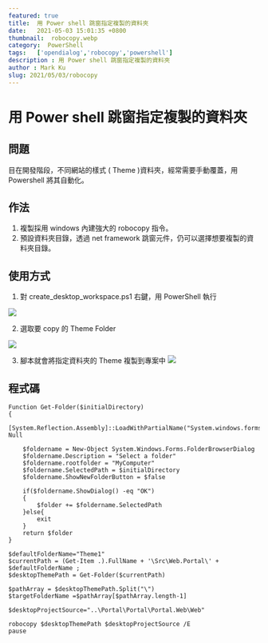 ```yaml
---
featured: true
title:  用 Power shell 跳窗指定複製的資料夾
date:   2021-05-03 15:01:35 +0800
thumbnail:  robocopy.webp
category:  PowerShell
tags:   ['opendialog','robocopy','powershell']
description : 用 Power shell 跳窗指定複製的資料夾
author : Mark Ku
slug: 2021/05/03/robocopy
---
```


# 用 Power shell 跳窗指定複製的資料夾
## 問題
目在開發階段，不同網站的樣式 ( Theme )資料夾，經常需要手動覆蓋，用Powershell 將其自動化。

## 作法
1. 複製採用 windows 內建強大的 robocopy 指令。
2. 預設資料夾目錄，透過 net framework 跳窗元件，仍可以選擇想要複製的資料夾目錄。


## 使用方式
1. 對 create_desktop_workspace.ps1 右鍵，用 PowerShell 執行

![](https://i.imgur.com/y4bvyXF.webp)

2. 選取要 copy 的 Theme Folder 

![](https://i.imgur.com/1CJbX54.webp)

3. 腳本就會將指定資料夾的 Theme 複製到專案中
![](https://i.imgur.com/dwiYrGX.webp)

## 程式碼
```
Function Get-Folder($initialDirectory)
{
    [System.Reflection.Assembly]::LoadWithPartialName("System.windows.forms")|Out-Null

    $foldername = New-Object System.Windows.Forms.FolderBrowserDialog
    $foldername.Description = "Select a folder"
    $foldername.rootfolder = "MyComputer"
    $foldername.SelectedPath = $initialDirectory
	$foldername.ShowNewFolderButton = $false
	
    if($foldername.ShowDialog() -eq "OK")
    {		
        $folder += $foldername.SelectedPath
    }else{
		exit		
	}
    return $folder
}

$defaultFolderName="Theme1"
$currentPath = (Get-Item .).FullName + '\Src\Web.Portal\' + $defaultFolderName ;
$desktopThemePath = Get-Folder($currentPath)

$pathArray = $desktopThemePath.Split("\")
$targetFolderName =$pathArray[$pathArray.length-1]

$desktopProjectSource="..\Portal\Portal\Portal.Web\Web"

robocopy $desktopThemePath $desktopProjectSource /E
pause


```


